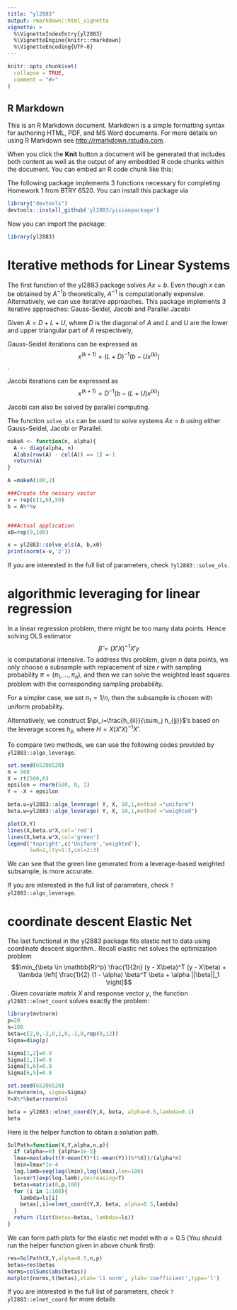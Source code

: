 ```yaml
---
title: "yl2883"
output: rmarkdown::html_vignette
vignette: >
  %\VignetteIndexEntry{yl2883}
  %\VignetteEngine{knitr::rmarkdown}
  %\VignetteEncoding{UTF-8}
---
```

```r
knitr::opts_chunk$set(
  collapse = TRUE,
  comment = "#>"
)
```
## R Markdown

This is an R Markdown document. Markdown is a simple formatting syntax for authoring HTML, PDF, and MS Word documents. For more details on using R Markdown see <http://rmarkdown.rstudio.com>.

When you click the **Knit** button a document will be generated that includes both content as well as the output of any embedded R code chunks within the document. You can embed an R code chunk like this:

The following package \textit{yl2883} implements 3 functions necessary for completing Homework 1 from BTRY 6520. You can install this package via


```r
library("devtools")
devtools::install_github('yl2883/yixiaopackage')
```

Now you can import the package:

```r
library(yl2883)
```

# Iterative methods for Linear Systems

The first function of the yl2883 package solves $Ax = b$.  Even though $x$ can be obtained by $A^{-1} b$ theoretically, $A^{-1}$ is computationally expensive. Alternatively, we can use iterative approaches.  This package implements 3 iterative approaches: Gauss-Seidel, Jacobi and Parallel Jacobi

Given $A = D + L + U$, where $D$ is the diagonal of $A$ and $L$ and $U$ are the lower and upper triangular part of $A$ respectively, 

Gauss-Seidel iterations can be expressed as $$x^{(k+1)} = (L + D)^{-1} (b - Ux^{(k)})$$.  

Jacobi iterations can be expressed as $$x^{(k+1)} = D^{-1} (b - (L + U) x^{(k)})$$ 

Jacobi can also be solved by parallel computing.

The function `solve_ols` can be used to solve systems $Ax = b$ using either Gauss-Seidel, Jacobi or Parallel.

```r
makeA <- function(n, alpha){
  A <- diag(alpha, n)
  A[abs(row(A) - col(A)) == 1] =-1
  return(A)
}

A =makeA(100,2)

###Create the nessary vector
v = rep(c(1,0),50)
b = A%*%v


###Actual application
x0=rep(0,100)

x = yl2883::solve_ols(A, b,x0)
print(norm(x-v,'2'))
```

If you are interested in the full list of parameters, check `?yl2883::solve_ols`.  

# algorithmic leveraging for linear regression

In a linear regression problem, there might be too many data points. Hence solving OLS estimator $$\hat{\beta} = (X' X)^{-1} X' y$$ is computational intensive. To address this problem, given $n$ data points, we only choose a subsample with replacement of size $r$ with sampling probability $\pi=(\pi_1, \ldots, \pi_n)$, and then we can solve the weighted least squares problem with the corresponding sampling probability. 

For a simpler case, we set $\pi_1 = 1/n$, then the subsample is chosen with uniform probability.  

Alternatively, we construct $\pi_i=\frac{h_{ii}}{\sum_j h_{jj}}$'s based on the leverage scores $h_{ii}$, where $H = X (X' X)^{-1} X'$.  

To compare two methods, we can use the following codes provided by `yl2883::algo_leverage`.
```r
set.seed(65206520)
n = 500
X = rt(500,6)
epsilon = rnorm(500, 0, 1)
Y = -X + epsilon

beta.u=yl2883::algo_leverage( Y, X, 10,1,method ="uniform")
beta.w=yl2883::algo_leverage( Y, X, 10,1,method ="weighted")

plot(X,Y)
lines(X,beta.u*X,col='red')
lines(X,beta.w*X,col='green')
legend('topright',c('Uniform','weighted'),
       lwd=2,lty=1:3,col=2:3)
```

We can see that the green line generated from a leverage-based weighted subsample, is more accurate.

If you are interested in the full list of parameters, check `?yl2883::algo_leverage`.

# coordinate descent Elastic Net

The last functional in the yl2883 package fits elastic net to data using coordinate descent algorithm.. Recall elastic net solves the optimization problem 
$$\min_{\beta \in \mathbb{R}^p} \frac{1}{2n} (y - X\beta)^T (y - X\beta) + \lambda \left[ \frac{1}{2} (1 - \alpha) \beta^T \beta + \alpha ||\beta||_1 \right]$$. Given covariate matrix $X$ and response vector $y$, the function `yl2883::elnet_coord` solves exactly the problem:
```r
library(mvtnorm)
p=20
n=100
beta=c(2,0,-2,0,1,0,-1,0,rep(0,12))
Sigma=diag(p)

Sigma[1,2]=0.8
Sigma[2,1]=0.8
Sigma[5,6]=0.8
Sigma[6,5]=0.8

set.seed(65206520)
X=rmvnorm(n, sigma=Sigma)
Y=X%*%beta+rnorm(n)

beta = yl2883::elnet_coord(Y,X, beta, alpha=0.5,lambda=0.1)
beta
```


Here is the helper function to obtain a solution path.
```r
SolPath=function(X,Y,alpha,n,p){
  if (alpha==0) {alpha=1e-5}
  lmax=max(abs(t(Y-mean(Y)*(1-mean(Y)))%*%X))/(alpha*n)
  lmin=lmax*1e-4
  log.lamb=seq(log(lmin),log(lmax),len=100)
  ls=sort(exp(log.lamb),decreasing=T)
  betas=matrix(0,p,100)
  for (i in 1:100){
    lambda=ls[i]
    betas[,i]=elnet_coord(Y,X, beta, alpha=0.5,lambda)
  }
  return (list(betas=betas, lambdas=ls))
}
```


We can form path plots for the elastic net model with $\alpha=0.5$ (You should run the helper function given in above chunk first):
```r
res=SolPath(X,Y,alpha=0.5,n,p)
betas=res$betas
norms=colSums(abs(betas))
matplot(norms,t(betas),xlab='l1 norm', ylab='coefficient',type='l')
```



If you are interested in the full list of parameters, check `?yl2883::elnet_coord` for more details  

